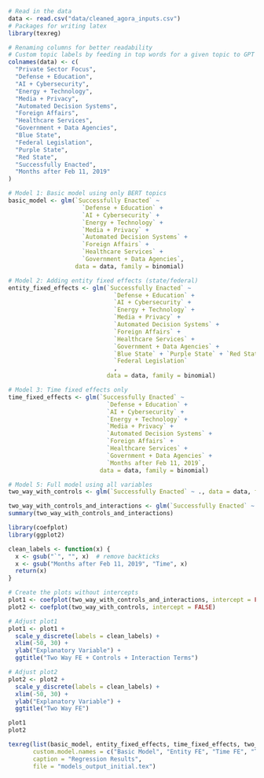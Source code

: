 ```r
# Read in the data
data <- read.csv("data/cleaned_agora_inputs.csv")
# Packages for writing latex
library(texreg)
```
```r
# Renaming columns for better readability
# Custom topic labels by feeding in top words for a given topic to GPT for labeling
colnames(data) <- c(
  "Private Sector Focus", 
  "Defense + Education",
  "AI + Cybersecurity",
  "Energy + Technology",
  "Media + Privacy",
  "Automated Decision Systems",
  "Foreign Affairs",
  "Healthcare Services",
  "Government + Data Agencies",
  "Blue State",
  "Federal Legislation",
  "Purple State",
  "Red State",
  "Successfully Enacted",
  "Months after Feb 11, 2019"
)
```
```r
# Model 1: Basic model using only BERT topics
basic_model <- glm(`Successfully Enacted` ~ 
                     `Defense + Education` + 
                     `AI + Cybersecurity` + 
                     `Energy + Technology` + 
                     `Media + Privacy` + 
                     `Automated Decision Systems` + 
                     `Foreign Affairs` + 
                     `Healthcare Services` + 
                     `Government + Data Agencies`,
                   data = data, family = binomial)

# Model 2: Adding entity fixed effects (state/federal)
entity_fixed_effects <- glm(`Successfully Enacted` ~ 
                              `Defense + Education` + 
                              `AI + Cybersecurity` + 
                              `Energy + Technology` + 
                              `Media + Privacy` + 
                              `Automated Decision Systems` + 
                              `Foreign Affairs` + 
                              `Healthcare Services` + 
                              `Government + Data Agencies` +
                              `Blue State` + `Purple State` + `Red State` +
                              `Federal Legislation`
                              ,
                            data = data, family = binomial)

# Model 3: Time fixed effects only
time_fixed_effects <- glm(`Successfully Enacted` ~ 
                            `Defense + Education` + 
                            `AI + Cybersecurity` + 
                            `Energy + Technology` + 
                            `Media + Privacy` + 
                            `Automated Decision Systems` + 
                            `Foreign Affairs` + 
                            `Healthcare Services` + 
                            `Government + Data Agencies` + 
                            `Months after Feb 11, 2019`,
                          data = data, family = binomial)

# Model 5: Full model using all variables
two_way_with_controls <- glm(`Successfully Enacted` ~ ., data = data, family = binomial) 
```

```r
two_way_with_controls_and_interactions <- glm(`Successfully Enacted` ~ . + `Media + Privacy`:`Months after Feb 11, 2019` + `Defense + Education`:`Months after Feb 11, 2019` + `Federal Legislation`:`Months after Feb 11, 2019` , data = data, family = binomial)   
summary(two_way_with_controls_and_interactions)
```
```r

library(coefplot)
library(ggplot2)

clean_labels <- function(x) {
  x <- gsub("`", "", x)  # remove backticks
  x <- gsub("Months after Feb 11, 2019", "Time", x)
  return(x)
}

# Create the plots without intercepts
plot1 <- coefplot(two_way_with_controls_and_interactions, intercept = FALSE)
plot2 <- coefplot(two_way_with_controls, intercept = FALSE)

# Adjust plot1
plot1 <- plot1 +
  scale_y_discrete(labels = clean_labels) +
  xlim(-50, 30) +
  ylab("Explanatory Variable") +
  ggtitle("Two Way FE + Controls + Interaction Terms")

# Adjust plot2
plot2 <- plot2 +
  scale_y_discrete(labels = clean_labels) +
  xlim(-50, 30) +
  ylab("Explanatory Variable") +
  ggtitle("Two Way FE")

plot1
plot2
```
```r
texreg(list(basic_model, entity_fixed_effects, time_fixed_effects, two_way_with_controls, two_way_with_controls_and_interactions),
       custom.model.names = c("Basic Model", "Entity FE", "Time FE", "Two-Way + Controls", "Two-Way + Controls + Interactions"),
       caption = "Regression Results",
       file = "models_output_initial.tex")

```
